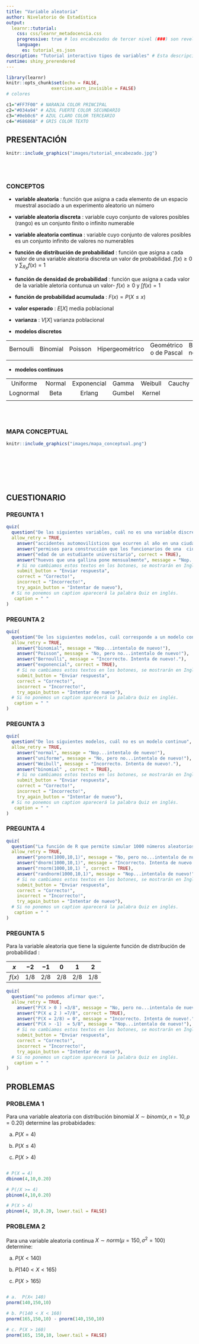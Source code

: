 ```yaml
---
title: "Variable aleatoria"
author: Nivelatorio de Estadística
output: 
  learnr::tutorial:
    css: css/learnr_metadocencia.css
    progressive: true # los encabezados de tercer nivel (###) son revelados progresivamente     allow_skip: true # permite saltearse los ejercicios. 
    language:
      es: tutorial_es.json
description: "Tutorial interactivo tipos de variables" # Esta descripción se ve en el panel Tutorial de RStudio 
runtime: shiny_prerendered
---
```


```r
library(learnr)
knitr::opts_chunk$set(echo = FALSE,
                 exercise.warn_invisible = FALSE)
# colores

c1="#FF7F00" # NARANJA COLOR PRINCIPAL
c2="#034a94" # AZUL FUERTE COLOR SECUNDARIO  
c3="#0eb0c6" # AZUL CLARO COLOR TERCEARIO  
c4="#686868" # GRIS COLOR TEXTO 


```


## **PRESENTACIÓN**

```r
knitr::include_graphics("images/tutorial_encabezado.jpg")
```

</br></br>

### **CONCEPTOS**

* **variable aleatoria** : función que asigna a cada elemento de un espacio muestral asociado a un experimento aleatorio un número

* **variable aleatoria discreta** : variable cuyo conjunto de valores posibles (rango) es un conjunto finito o infinito numerable

* **variable aleatoria continua** : variable cuyo conjunto de valores posibles es un conjunto infinito de valores no numerables

* **función de distribución de probabilidad** : función que asigna a cada valor de una variable aleatoria discreta un valor de probabilidad. $f(x)\geq 0$ y $\sum_{R_{X}} f(x) =1$

* **función de densidad de probabilidad** : función que asigna a cada valor de la variable aletoria contunua un valor- $f(x)\geq0$ y $\int f(x) =1$

* **función de probabilidad acumulada** : $F(x) = P(X \leq x)$

* **valor esperado** : $E[X]$ media poblacional

* **varianza** : $V[X]$ varianza poblacional

* **modelos discretos**

|                 |                 |                 |                 |                 |                 | 
|:---------------:|:---------------:|:---------------:|:---------------:|:---------------:|:---------------:|
| Bernoulli       | Binomial        | Poisson         | Hipergeométrico | Geométrico o de Pascal | Binomial negativo|
|                 |                 |                 |                 |                 |                 | 


* **modelos continuos**

|                 |                 |                 |                 |                 |                 | 
|:---------------:|:---------------:|:---------------:|:---------------:|:---------------:|:---------------:|
| Uniforme        |   Normal        |  Exponencial    |  Gamma          |  Weibull        | Cauchy          |
| Lognormal       |   Beta          | Erlang          |  Gumbel         |  Kernel	        |                 |
|                 |                 |                 |                 |                 |                 |

</br></br>

### **MAPA CONCEPTUAL**

```r
knitr::include_graphics("images/mapa_conceptual.png")  

```

</br></br>

</br></br>

## **CUESTIONARIO**

### PREGUNTA 1

```r
quiz(  
  question("De las siguientes variables, cuál no es una variable discreta", 
  allow_retry = TRUE,
    answer("accidentes automovilísticos que ocurren al año en una ciudad determinada ", message = "No, pero no...intentalo de nuevo!"),
    answer("permisos para construcción que los funcionarios de una  ciudad emiten cada mes", message = "Incorrecto. Intenta de nuevo!."),
    answer("edad de un estudiante universitario", correct = TRUE), 
    answer("huevos que una gallina pone mensualmente", message = "Nop...intentalo de nuevo!"),
    # Si no cambiamos estos textos en los botones, se mostrarán en Inglés  
    submit_button = "Enviar respuesta",
    correct = "Correcto!",
    incorrect = "Incorrecto!",
    try_again_button = "Intentar de nuevo"),
  # Si no ponemos un caption aparecerá la palabra Quiz en inglés.
   caption = " "
)
```


### PREGUNTA 2

```r
quiz(  
  question("De los siguientes modelos, cuál corresponde a un modelo continuo ", 
  allow_retry = TRUE,
    answer("binomial", message = "Nop...intentalo de nuevo!"),
    answer("Poisson", message = "No, pero no...intentalo de nuevo!"),
    answer("Bernoulli", message = "Incorrecto. Intenta de nuevo!."),
    answer("exponencial", correct = TRUE), 
    # Si no cambiamos estos textos en los botones, se mostrarán en Inglés  
    submit_button = "Enviar respuesta",
    correct = "Correcto!",
    incorrect = "Incorrecto!",
    try_again_button = "Intentar de nuevo"),
  # Si no ponemos un caption aparecerá la palabra Quiz en inglés.
   caption = " "
)
```


### PREGUNTA 3

```r
quiz(  
  question("De los siguientes modelos, cuál no es un modelo continuo", 
  allow_retry = TRUE,
    answer("normal", message = "Nop...intentalo de nuevo!"),
    answer("uniforme", message = "No, pero no...intentalo de nuevo!"),
    answer("Weibull", message = "Incorrecto. Intenta de nuevo!."),
    answer("binomial" , correct = TRUE), 
    # Si no cambiamos estos textos en los botones, se mostrarán en Inglés  
    submit_button = "Enviar respuesta",
    correct = "Correcto!",
    incorrect = "Incorrecto!",
    try_again_button = "Intentar de nuevo"),
  # Si no ponemos un caption aparecerá la palabra Quiz en inglés.
   caption = " "
)
```

### PREGUNTA 4

```r
quiz(  
  question("La función de R que permite simular 1000 números aleatorios con distribución normal con media 10 y varianza 1 es: ", 
  allow_retry = TRUE,
    answer("pnorm(1000,10,1)", message = "No, pero no...intentalo de nuevo!"),
    answer("dnorm(1000,10,1)", message = "Incorrecto. Intenta de nuevo!."),
    answer("rnorm(1000,10,1) ", correct = TRUE), 
    answer("randnorm(1000,10,1)", message = "Nop...intentalo de nuevo!"),
    # Si no cambiamos estos textos en los botones, se mostrarán en Inglés  
    submit_button = "Enviar respuesta",
    correct = "Correcto!",
    incorrect = "Incorrecto!",
    try_again_button = "Intentar de nuevo"),
  # Si no ponemos un caption aparecerá la palabra Quiz en inglés.
   caption = " "
)
```

### PREGUNTA 5

Para la variable aleatoria que tiene la siguiente función de distribución de probabilidad :

| $x$  | $-2$ | $-1$   | $0$    |  $1$   | $2$    |
|:----:|:----:|:------:|:------:|:------:|:------:|
|$f(x)$|$1/8$ |$2/8$   |$2/8$   |$2/8$   | $1/8$  |

```r
quiz(  
  question("no podemos afirmar que:", 
  allow_retry = TRUE,
    answer("P(X > 0 ) =3/8", message = "No, pero no...intentalo de nuevo!"),
    answer("P(X ≤ 2 ) =7/8", correct = TRUE), 
    answer("P(X = 2/8) = 0", message = "Incorrecto. Intenta de nuevo!."),
    answer("P(X > -1)  = 5/8", message = "Nop...intentalo de nuevo!"),
    # Si no cambiamos estos textos en los botones, se mostrarán en Inglés  
    submit_button = "Enviar respuesta",
    correct = "Correcto!",
    incorrect = "Incorrecto!",
    try_again_button = "Intentar de nuevo"),
  # Si no ponemos un caption aparecerá la palabra Quiz en inglés.
   caption = " "
)
```

## **PROBLEMAS**

### **PROBLEMA 1**

Para una variable aleatoria con distribución binomial  $X \sim binom(x, n=10, p=0.20)$ determine las probabidades:

a. $P(X =4)$

b. $P(X \leq 4)$

c. $P(X > 4)$

```r

```

```r
# P(X = 4)
dbinom(4,10,0.20)

# P(/X >= 4)
pbinom(4,10,0.20)

# P(X > 4)
pbinom(4, 10,0.20, lower.tail = FALSE)
```


### **PROBLEMA 2**

Para una variable aleatoria continua $X\sim norm(\mu=150, \sigma^{2}=100)$ determine:

a. $P(X < 140)$

b. $P( 140 < X < 165)$  

c. $P(X > 165)$


```r
 
```

```r
# a.  P(X< 140)
pnorm(140,150,10)

# b. P(140 < X < 160)
pnorm(165,150,10) - pnorm(140,150,10)

# c. P(X > 160)
pnorm(165, 150,10, lower.tail = FALSE)

```

